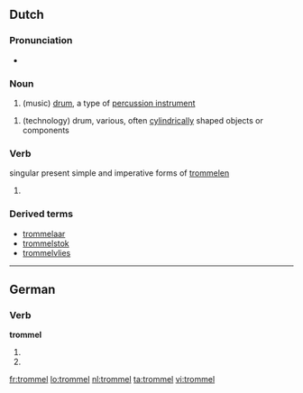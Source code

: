 ==Dutch==

===Pronunciation===
* {{audio|Nl-trommel.ogg|Audio}}

===Noun===
{{nl-noun|trommels|trommeltje}}

# (music) [[drum]], a type of [[percussion instrument]]

# (technology) drum, various, often [[cylindrical]]ly shaped objects or components

===Verb===
singular present simple and imperative forms of [[trommelen]]

# {{defn|Dutch}}

===Derived terms===
* [[trommelaar]]
* [[trommelstok]]
* [[trommelvlies]]

----

==German==

===Verb===
'''trommel'''

# {{de-verb form of|trommeln|1|s|g}}
# {{de-verb form of|trommeln|i|s}}


[[fr:trommel]]
[[lo:trommel]]
[[nl:trommel]]
[[ta:trommel]]
[[vi:trommel]]